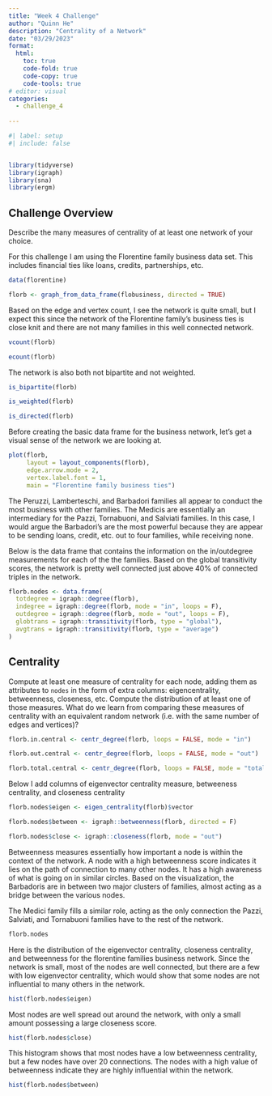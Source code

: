 ```yaml
---
title: "Week 4 Challenge"
author: "Quinn He"
description: "Centrality of a Network"
date: "03/29/2023"
format:
  html:
    toc: true
    code-fold: true
    code-copy: true
    code-tools: true
# editor: visual
categories: 
  - challenge_4
  
---
```


```r
#| label: setup
#| include: false


library(tidyverse)
library(igraph)
library(sna)
library(ergm)
```

## Challenge Overview

Describe the many measures of centrality of at least one network of your choice.




For this challenge I am using the Florentine family business data set. This includes financial ties like loans, credits, partnerships, etc.

```r
data(florentine)
```

```r
florb <- graph_from_data_frame(flobusiness, directed = TRUE)
```

Based on the edge and vertex count, I see the network is quite small, but I expect this since the network of the Florentine family's business ties is close knit and there are not many families in this well connected network.
```r
vcount(florb)
```
```r
ecount(florb)
```

The network is also both not bipartite and not weighted. 
```r
is_bipartite(florb)

is_weighted(florb)

is_directed(florb)
```

Before creating the basic data frame for the business network, let's get a visual sense of the network we are looking at.

```r
plot(florb,
     layout = layout_components(florb),
     edge.arrow.mode = 2,
     vertex.label.font = 1,
     main = "Florentine family business ties")
```
The Peruzzi, Lamberteschi, and Barbadori families all appear to conduct the most business with other families. The Medicis are essentially an intermediary for the Pazzi, Tornabuoni, and Salviati families. In this case, I would argue the Barbadori's are the most powerful because they are appear to be sending loans, credit, etc. out to four families, while receiving none. 

Below is the data frame that contains the information on the in/outdegree measurements for each of the the families. Based on the global transitivity scores, the network is pretty well connected just above 40% of connected triples in the network.
```r
florb.nodes <- data.frame(
  totdegree = igraph::degree(florb),
  indegree = igraph::degree(florb, mode = "in", loops = F),
  outdegree = igraph::degree(florb, mode = "out", loops = F),
  globtrans = igraph::transitivity(florb, type = "global"),
  avgtrans = igraph::transitivity(florb, type = "average")
)
```


## Centrality

Compute at least one measure of centrality for each node, adding them as attributes to `nodes` in the form of extra columns: eigencentrality, betweenness, closeness, etc. Compute the distribution of at least one of those measures. What do we learn from comparing these measures of centrality with an equivalent random network (i.e. with the same number of edges and vertices)?

```r
florb.in.central <- centr_degree(florb, loops = FALSE, mode = "in")

florb.out.central <- centr_degree(florb, loops = FALSE, mode = "out")

florb.total.central <- centr_degree(florb, loops = FALSE, mode = "total")


```


Below I add columns of eigenvector centrality measure, betweeness centrality, and closeness centrality
```r
florb.nodes$eigen <- eigen_centrality(florb)$vector

florb.nodes$between <- igraph::betweenness(florb, directed = F)

florb.nodes$close <- igraph::closeness(florb, mode = "out")
```

Betweenness measures essentially how important a node is within the context of the network. A node with a high betweenness score indicates it lies on the path of connection to many other nodes. It has a high awareness of what is going on in similar circles. Based on the visualization, the Barbadoris are in between two major clusters of families, almost acting as a bridge between the various nodes. 

The Medici family fills a similar role, acting as the only connection the Pazzi, Salviati, and Tornabuoni families have to the rest of the network. 
```r
florb.nodes
```



Here is the distribution of the eigenvector centrality, closeness centrality, and betweenness for the florentine families business network. Since the network is small, most of the nodes are well connected, but there are a few with low eigenvector centrality, which would show that some nodes are not influential to many others in the network. 

```r
hist(florb.nodes$eigen)
```
Most nodes are well spread out around the network, with only a small amount possessing a large closeness score. 
```r
hist(florb.nodes$close)
```
This histogram shows that most nodes have a low betweenness centrality, but a few nodes have over 20 connections. The nodes with a high value of betweenness indicate they are highly influential within the network. 
```r
hist(florb.nodes$between)
```

